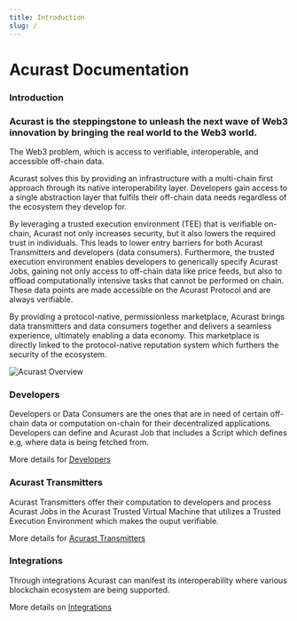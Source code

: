```yaml
---
title: Introduction
slug: /
---
```


# Acurast Documentation

### Introduction

<h3>
  Acurast is the steppingstone to unleash the next wave of Web3 innovation by
  bringing the real world to the Web3 world.
</h3>

The Web3 problem, which is access to verifiable, interoperable, and accessible off-chain data.

Acurast solves this by providing an infrastructure with a multi-chain first approach through its native interoperability layer. Developers gain access to a single abstraction layer that fulfils their off-chain data needs regardless of the ecosystem they develop for.

By leveraging a trusted execution environment (TEE) that is verifiable on-chain, Acurast not only increases security, but it also lowers the required trust in individuals. This leads to lower entry barriers for both Acurast Transmitters and developers (data consumers).
Furthermore, the trusted execution environment enables developers to generically specify Acurast Jobs, gaining not only access to off-chain data like price feeds, but also to offload computationally intensive tasks that cannot be performed on chain. These data points are made accessible on the Acurast Protocol and are always verifiable.

By providing a protocol-native, permissionless marketplace, Acurast brings data transmitters and data consumers together and delivers a seamless experience, ultimately enabling a data economy. This marketplace is directly linked to the protocol-native reputation system which furthers the security of the ecosystem.

<div class="padding-vert--md"></div>

![Acurast Overview](/img/acurast-overview.png)

<div class="padding-vert--lg"></div>

### Developers

Developers or Data Consumers are the ones that are in need of certain off-chain data or computation on-chain for their decentralized applications. Developers can define and Acurast Job that includes a Script which defines e.g, where data is being fetched from.

More details for [Developers](/developers/)

### Acurast Transmitters

Acurast Transmitters offer their computation to developers and process Acurast Jobs in the Acurast Trusted Virtual Machine that utilizes a Trusted Execution Environment which makes the ouput verifiable.

More details for [Acurast Transmitters](/data-transmitters/)

### Integrations

Through integrations Acurast can manifest its interoperability where various blockchain ecosystem are being supported.

More details on [Integrations](/integrations/substrate)
